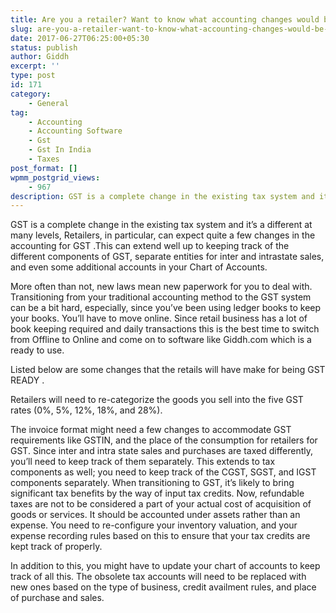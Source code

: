 ```yaml
---
title: Are you a retailer? Want to know what accounting changes would be required for GST?
slug: are-you-a-retailer-want-to-know-what-accounting-changes-would-be-required-for-gst
date: 2017-06-27T06:25:00+05:30
status: publish
author: Giddh
excerpt: ''
type: post
id: 171
category:
    - General
tag:
    - Accounting
    - Accounting Software
    - Gst
    - Gst In India
    - Taxes
post_format: []
wpmm_postgrid_views:
    - 967
description: GST is a complete change in the existing tax system and it’s a different at many levels, Retailers, in particular, can expect quite a few changes in the accounting
---
```

GST is a complete change in the existing tax system and it’s a different at many levels, Retailers, in particular, can expect quite a few changes in the accounting for GST .This can extend well up to keeping track of the different components of GST, separate entities for inter and intrastate sales, and even some additional accounts in your Chart of Accounts.

More often than not, new laws mean new paperwork for you to deal with. Transitioning from your traditional accounting method to the GST system can be a bit hard, especially, since you’ve been using ledger books to keep your books. You’ll have to move online. Since retail business has a lot of book keeping required and daily transactions this is the best time to switch from Offline to Online and come on to software like Giddh.com which is a ready to use.

Listed below are some changes that the retails will have make for being GST READY .

Retailers will need to re-categorize the goods you sell into the five GST rates (0%, 5%, 12%, 18%, and 28%).

The invoice format might need a few changes to accommodate GST requirements like GSTIN, and the place of the consumption for retailers for GST. Since inter and intra state sales and purchases are taxed differently, you’ll need to keep track of them separately. This extends to tax components as well; you need to keep track of the CGST, SGST, and IGST components separately. When transitioning to GST, it’s likely to bring significant tax benefits by the way of input tax credits. Now, refundable taxes are not to be considered a part of your actual cost of acquisition of goods or services. It should be accounted under assets rather than an expense. You need to re-configure your inventory valuation, and your expense recording rules based on this to ensure that your tax credits are kept track of properly.

In addition to this, you might have to update your chart of accounts to keep track of all this. The obsolete tax accounts will need to be replaced with new ones based on the type of business, credit availment rules, and place of purchase and sales.